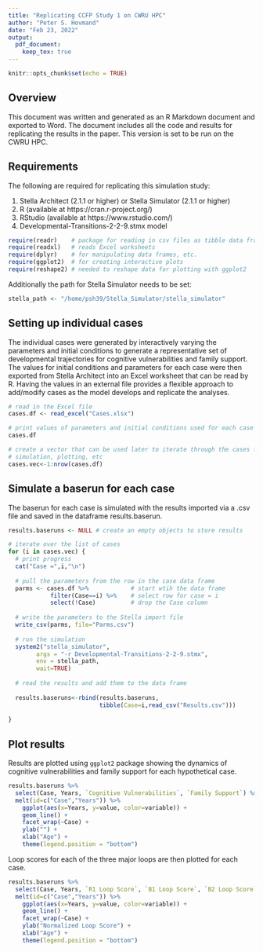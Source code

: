 ```yaml
---
title: "Replicating CCFP Study 1 on CWRU HPC"
author: "Peter S. Hovmand"
date: "Feb 23, 2022"
output:
  pdf_document: 
    keep_tex: true 
---
```


```r
knitr::opts_chunk$set(echo = TRUE)
```

## Overview

This document was written and generated as an R Markdown document and exported to Word. The document includes all the code and results for replicating the results in the paper. This version is set to be run on the CWRU HPC. 

## Requirements

The following are required for replicating this simulation study:

1. Stella Architect (2.1.1 or higher) or Stella Simulator (2.1.1 or higher)
2. R (available at https://cran.r-project.org/)
3. RStudio (available at https://www.rstudio.com/)
4. Developmental-Transitions-2-2-9.stmx model

```r
require(readr)    # package for reading in csv files as tibble data frame
require(readxl)   # reads Excel worksheets
require(dplyr)    # for manipulating data frames, etc. 
require(ggplot2)  # for creating interactive plots 
require(reshape2) # needed to reshape data for plotting with ggplot2
```

Additionally the path for Stella Simulator needs to be set:

```r
stella_path <- "/home/psh39/Stella_Simulator/stella_simulator"
```

## Setting up individual cases

The individual cases were generated by interactively varying the parameters and initial conditions to generate a representative set of developmental trajectories for cognitive vulnerabilities and family support. The values for initial conditions and parameters for each case were then exported from Stella Architect into an Excel worksheet that can be read by R. Having the values in an external file provides a flexible approach to add/modify cases as the model develops and replicate the analyses. 

```r
# read in the Excel file
cases.df <- read_excel("Cases.xlsx")

# print values of parameters and initial conditions used for each case
cases.df

# create a vector that can be used later to iterate through the cases for 
# simulation, plotting, etc
cases.vec<-1:nrow(cases.df) 
```

## Simulate a baserun for each case

The baserun for each case is simulated with the results imported via a .csv file and saved in the dataframe results.baserun. 

```r
results.baseruns <- NULL # create an empty objects to store results

# iterate over the list of cases 
for (i in cases.vec) {
  # print progress
  cat("Case =",i,"\n")
  
  # pull the parameters from the row in the case data frame
  parms <- cases.df %>%            # start wtih the data frame
            filter(Case==i) %>%    # select row for case = i 
            select(!Case)          # drop the Case column
  
  # write the parameters to the Stella import file
  write_csv(parms, file="Parms.csv")
  
  # run the simulation 
  system2("stella_simulator",
        args = "-r Developmental-Transitions-2-2-9.stmx",
        env = stella_path, 
        wait=TRUE)
  
  # read the results and add them to the data frame
  
  results.baseruns<-rbind(results.baseruns, 
                          tibble(Case=i,read_csv("Results.csv")))
  
}

```

## Plot results

Results are plotted using `ggplot2` package showing the dynamics of cognitive vulnerabilities and family support for each hypothetical case. 

```r
results.baseruns %>% 
  select(Case, Years, `Cognitive Vulnerabilities`, `Family Support`) %>%
  melt(id=c("Case","Years")) %>% 
    ggplot(aes(x=Years, y=value, color=variable)) +
    geom_line() +
    facet_wrap(~Case) + 
    ylab("") + 
    xlab("Age") + 
    theme(legend.position = "bottom")
```

Loop scores for each of the three major loops are then plotted for each case. 

```r
results.baseruns %>% 
  select(Case, Years, `R1 Loop Score`, `B1 Loop Score`, `B2 Loop Score`) %>%
  melt(id=c("Case","Years")) %>% 
    ggplot(aes(x=Years, y=value, color=variable)) +
    geom_line() +
    facet_wrap(~Case) + 
    ylab("Normalized Loop Score") + 
    xlab("Age") + 
    theme(legend.position = "bottom")
```

